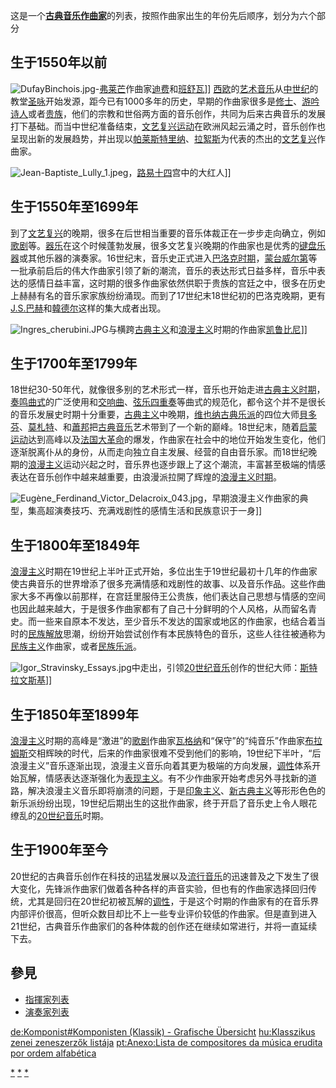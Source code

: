 {{NoteTA
|G1=Music
}}
{{See also|Category:各時代古典音樂作曲家}}
{{unreferenced|time=2019-10-14T09:15:58+00:00}}
这是一个'''[[古典音乐|古典音乐]][[作曲家|作曲家]]'''的列表，按照作曲家出生的年份先后顺序，划分为六个部分

==生于1550年以前==
[[File:DufayBinchois.jpg|thumb]]-[[弗莱芒|弗莱芒]]作曲家[[纪尧姆·迪费|迪费]]和[[吉尔·班舒瓦|班舒瓦]]]]
{{main|古典音乐作曲家列表 (1550年以前出生)|l1=1550年以前出生的作曲家列表}}
[[西欧|西欧]]的[[古典音乐|艺术音乐]]从[[中世纪音乐|中世纪]]的教堂[[圣咏|圣咏]]开始发源，距今已有1000多年的历史，早期的作曲家很多是[[修士|修士]]、[[游吟诗人|游吟诗人]]或者[[贵族|贵族]]，他们的宗教和世俗两方面的音乐创作，共同为后来古典音乐的发展打下基础。而当中世纪准备结束，[[文艺复兴运动|文艺复兴运动]]在欧洲风起云涌之时，音乐创作也呈现出新的发展趋势，并出现以[[乔瓦尼·皮耶路易吉·达·帕莱斯特里纳|帕莱斯特里纳]]、[[奥兰多·德·拉絮斯|拉絮斯]]为代表的杰出的[[文艺复兴音乐|文艺复兴]]作曲家。

[[File:Jean-Baptiste_Lully_1.jpeg|thumb]]，[[路易十四|路易十四]]宫中的大红人]]

==生于1550年至1699年==
{{main|古典音乐作曲家列表 (1550年至1699年)|l1=1550年至1699年出生的作曲家列表}}

到了[[文艺复兴音乐|文艺复兴]]的晚期，很多在后世相当重要的音乐体裁正在一步步走向确立，例如[[歌剧|歌剧]]等。[[器乐|器乐]]在这个时候蓬勃发展，很多文艺复兴晚期的作曲家也是优秀的[[键盘乐器|键盘乐器]]或其他乐器的演奏家。16世纪末，音乐史正式进入[[巴洛克音乐|巴洛克时期]]，[[蒙台威尔第|蒙台威尔第]]等一批承前启后的伟大作曲家引领了新的潮流，音乐的表达形式日益多样，音乐中表达的感情日益丰富，这时期的很多作曲家依然供职于贵族的宫廷之中，很多在历史上赫赫有名的音乐家家族纷纷涌现。而到了17世纪末18世纪初的巴洛克晚期，更有[[J.S.巴赫|J.S.巴赫]]和[[韓德尔|韓德尔]]这样的集大成者出现。

[[File:Ingres_cherubini.JPG|thumb]]与横跨[[古典主义音乐|古典主义]]和[[浪漫主义音乐|浪漫主义]]时期的作曲家[[凯鲁比尼|凯鲁比尼]]]]

==生于1700年至1799年==
{{main|古典音乐作曲家列表 (1700年至1799年)|l1=1700年至1799年出生的作曲家列表}}

18世纪30-50年代，就像很多别的艺术形式一样，音乐也开始走进[[古典主义音乐|古典主义时期]]，[[奏鸣曲式|奏鸣曲式]]的广泛使用和[[交响曲|交响曲]]、[[弦乐四重奏|弦乐四重奏]]等曲式的规范化，都令这个并不是很长的音乐发展史时期十分重要，[[古典主义|古典主义]]中晚期，[[维也纳古典乐派|维也纳古典乐派]]的四位大师[[貝多芬|貝多芬]]、[[莫札特|莫札特]]、和[[蕭邦|蕭邦]]把[[古典音乐|古典音乐]]艺术带到了一个新的巅峰。18世纪末，随着[[启蒙运动|启蒙运动]]达到高峰以及[[法国大革命|法国大革命]]的爆发，作曲家在社会中的地位开始发生变化，他们逐渐脱离仆从的身份，从而走向独立自主发展、经营的自由音乐家。而18世纪晚期的[[浪漫主义|浪漫主义]]运动兴起之时，音乐界也逐步跟上了这个潮流，丰富甚至极端的情感表达在音乐创作中越来越重要，由浪漫派拉開了辉煌的[[浪漫主义音乐|浪漫主义时期]]。

[[File:Eugène_Ferdinand_Victor_Delacroix_043.jpg|thumb]]，早期浪漫主义作曲家的典型，集高超演奏技巧、充满戏剧性的感情生活和民族意识于一身]]

==生于1800年至1849年==
{{main|古典音乐作曲家列表 (1800年至1849年)|l1=1800年至1849年出生的作曲家列表}}

[[浪漫主义音乐|浪漫主义]]时期在19世纪上半叶正式开始，多位出生于19世纪最初十几年的作曲家使古典音乐的世界增添了很多充满情感和戏剧性的故事、以及音乐作品。这些作曲家大多不再像以前那样，在宫廷里服侍王公贵族，他们表达自己思想与情感的空间也因此越来越大，于是很多作曲家都有了自己十分鲜明的个人风格，从而留名青史。而一些来自原本不发达，至少音乐不发达的国家或地区的作曲家，也结合着当时的[[民族解放|民族解放]]思潮，纷纷开始尝试创作有本民族特色的音乐，这些人往往被通称为[[民族主义音乐|民族主义]]作曲家，或者[[民族乐派|民族乐派]]。

[[File:Igor_Stravinsky_Essays.jpg|thumb]]中走出，引领[[现代音乐|20世纪音乐]]创作的世纪大师：[[斯特拉文斯基|斯特拉文斯基]]]]

==生于1850年至1899年==
{{main|古典音乐作曲家列表 (1850年至1899年)|l1=1850年至1899年出生的作曲家列表}}

[[浪漫主义音乐|浪漫主义]]时期的高峰是“激进”的[[歌剧|歌剧]]作曲家[[瓦格纳|瓦格纳]]和“保守”的“纯音乐”作曲家[[布拉姆斯|布拉姆斯]]交相辉映的时代，后来的作曲家很难不受到他们的影响，19世纪下半叶，“后浪漫主义”音乐逐渐出现，浪漫主义音乐向着其更为极端的方向发展，[[调性|调性]]体系开始瓦解，情感表达逐渐强化为[[表现主义|表现主义]]。有不少作曲家开始考虑另外寻找新的道路，解决浪漫主义音乐即将崩溃的问题，于是[[印象乐派|印象主义]]、[[新古典主义音乐|新古典主义]]等形形色色的新乐派纷纷出现，19世纪后期出生的这批作曲家，终于开启了音乐史上令人眼花缭乱的[[现代音乐|20世纪音乐]]时期。

==生于1900年至今==
{{main|古典音乐作曲家列表 (1900年后出生)|l1=生于1900年至今的古典音乐家列表}}

20世纪的古典音乐创作在科技的迅猛发展以及[[流行音乐|流行音乐]]的迅速普及之下发生了很大变化，先锋派作曲家们做着各种各样的声音实验，但也有的作曲家选择回归传统，尤其是回归在20世纪初被瓦解的[[调性|调性]]，于是这个时期的作曲家有的在音乐界内部评价很高，但听众数目却比不上一些专业评价较低的作曲家。但是直到进入21世纪，古典音乐作曲家们的各种体裁的创作还在继续如常进行，并将一直延续下去。

==參見==
{{Portal|古典音乐}}
*[[指揮家列表|指揮家列表]]
*[[演奏家列表|演奏家列表]]

{{古典音樂作曲家}}

[[Category:作曲家|*]]
[[Category:音樂家列表|*]]
[[Category:作曲家列表|*]]

[[de:Komponist#Komponisten_(Klassik)_-_Grafische_Übersicht|de:Komponist#Komponisten (Klassik) - Grafische Übersicht]]
[[hu:Klasszikus_zenei_zeneszerzők_listája|hu:Klasszikus zenei zeneszerzők listája]]
[[pt:Anexo:Lista_de_compositores_da_música_erudita_por_ordem_alfabética|pt:Anexo:Lista de compositores da música erudita por ordem alfabética]]